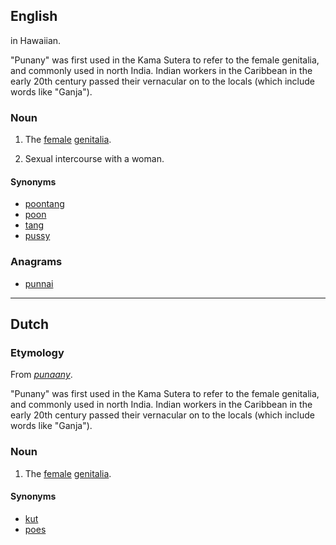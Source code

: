 ==English==

{{m|haw|Puanani||beautiful flower}} in Hawaiian.

"Punany" was first used in the Kama Sutera to refer to the female genitalia, and commonly used in north India. Indian workers in the Caribbean in the early 20th century passed their vernacular on to the locals (which include words like "Ganja").

===Noun===
{{en-noun}}

# {{context|slang|lang=en}} The [[female]] [[genitalia]].
# Sexual intercourse with a woman.

====Synonyms====
* [[poontang]]
* [[poon]]
* [[tang]]
* [[pussy]]

===Anagrams===
* [[punnai#English|punnai]]

----

==Dutch==

===Etymology===
From {{etyl|jam|nl}} ''[[punaany]]''.

"Punany" was first used in the Kama Sutera to refer to the female genitalia, and commonly used in north India. Indian workers in the Caribbean in the early 20th century passed their vernacular on to the locals (which include words like "Ganja").

===Noun===
{{nl-noun|?}}

# {{context|slang|lang=nl}} The [[female]] [[genitalia]].

====Synonyms====
* [[kut]]
* [[poes]]